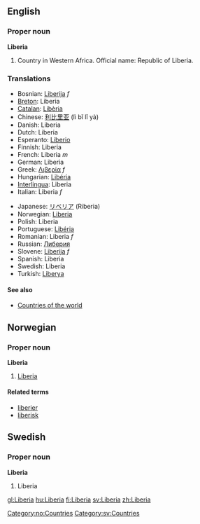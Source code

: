 ==English==

===Proper noun===
'''Liberia'''

# Country in Western Africa. Official name: Republic of Liberia.
===Translations===
{{top}}
*Bosnian: [[Liberija]] ''f''
*[[Breton]]: Liberia
*[[Catalan]]: [[Libèria]]
*Chinese: [[利比里亚]] (lì bǐ lǐ yà)
*Danish: Liberia
*Dutch: Liberia
*Esperanto: [[Liberio]]
*Finnish: Liberia
*French: Liberia ''m''
*German: Liberia
*Greek: [[Λιβερία]] ''f''
*Hungarian: [[Libéria]]
*[[Interlingua]]: Liberia
*Italian: Liberia ''f''
{{mid}}
*Japanese: [[リベリア]] (Riberia)
*Norwegian: [[Liberia#Norwegian|Liberia]]
*Polish: Liberia
*Portuguese: [[Libéria]]
*Romanian: Liberia ''f''
*Russian: [[Либерия]]
*Slovene: [[Liberija]] ''f''
*Spanish: Liberia
*Swedish: Liberia
*Turkish: [[Liberya]]
{{bottom}}

====See also====
*[[Countries of the world]]

==Norwegian==
===Proper noun===
[[Category:no:Countries]]
'''Liberia'''
#[[Liberia#English|Liberia]]
====Related terms====
*[[liberier]]
*[[liberisk]]

==Swedish==
===Proper noun===
'''Liberia'''
#Liberia

[[Category:sv:Countries]]
[[gl:Liberia]]
[[hu:Liberia]]
[[fi:Liberia]]
[[sv:Liberia]]
[[zh:Liberia]]